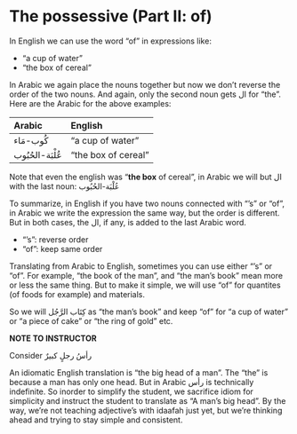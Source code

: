 # The possessive (Part II: of)

In English we can use the word "of" in expressions like:

+ "a cup of water"
+ "the box of cereal"

In Arabic we again place the nouns together but now we don't reverse the order of the two nouns. And again, only the second noun gets [ال]{.ar} for "the". Here are the Arabic for the above examples:

|Arabic | English |
|:----------|:--------------|
|[كُوب-مَاء]{.ar}   |"a cup of water"    |
|[عُلْبَة-الحُبُوب]{.ar} |"the box of cereal"    |

Note that even the english was "**the box** of cereal", in Arabic we will but [ال]{.ar} with the last noun: [عُلْبَة-الحُبُوب]{.ar}

To summarize, in English if you have two nouns connected with "'s" or "of", in Arabic we write the expression the same way, but the order is different. But in both cases, the [ال]{.ar}, if any, is added to the last Arabic word.

+ "'s": reverse order
+ "of": keep same order

Translating from Arabic to English, sometimes you can use either "'s" or "of". For example, "the book of the man", and "the man's book" mean more or less the same thing. But to make it simple, we will use "of" for quantites (of foods for example) and materials.

So we will [كِتَاب الرَّجُل]{.ar} as "the man's book" and keep "of" for "a cup of water" or "a piece of cake" or "the ring of gold" etc.

::: {.infobox data-latex="{caution}"}
**NOTE TO INSTRUCTOR**

Consider [رأسُ رجلٍ كبيرٌ]{.ar}

An idiomatic English translation is "the big head of a man". The "the" is because a man has only one head. But in Arabic [رأس]{.ar} is technically indefinite. So inorder to simplify the student, we sacrifice idiom for simplicity and instruct the student to translate as "A man's big head". By the way, we're not teaching adjective's with idaafah just yet, but we're thinking ahead and trying to stay simple and consistent.
:::

